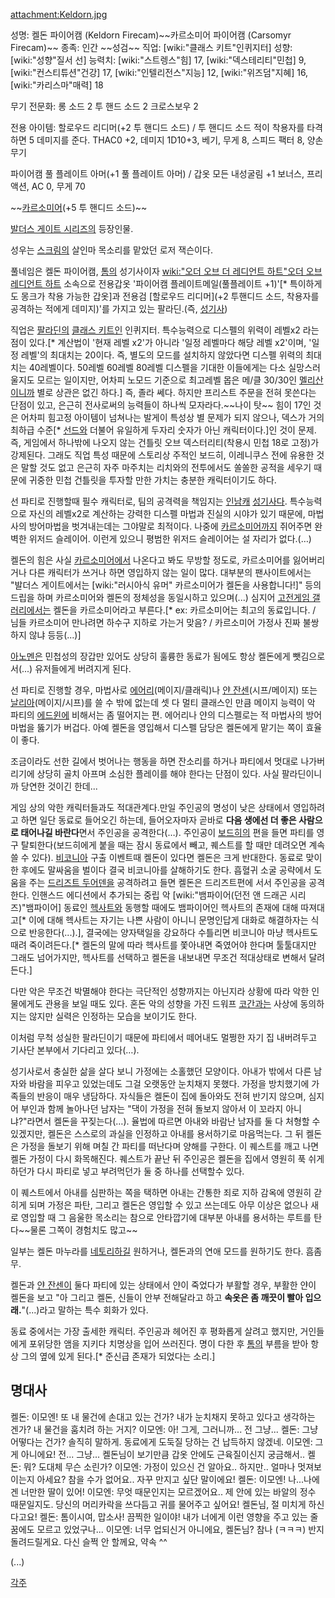 attachment:Keldorn.jpg

성명: 켈돈 파이어캠 (Keldorn Firecam)~~카르소미어 파이어캠 (Carsomyr Firecam)~~
종족: 인간 ~~성검~~
직업: [wiki:"클래스 키트"인퀴지터]
성향: [wiki:"성향"질서 선]
능력치: [wiki:"스트렝스"힘] 17, [wiki:"덱스테리티"민첩] 9, [wiki:"컨스티튜션"건강] 17, [wiki:"인텔리전스"지능] 12, [wiki:"위즈덤"지혜] 16, [wiki:"카리스마"매력] 18 

무기 전문화:
롱 소드 2
투 핸드 소드 2
크로스보우 2

전용 아이템:
할로우드 리디머(+2 투 핸디드 소드) / 투 핸디드 소드
적이 착용자를 타격하면 5 데미지를 준다. THAC0 +2, 데미지 1D10+3, 베기, 무게 8, 스피드 팩터 8, 양손 무기

파이어캠 풀 플레이트 아머(+1 풀 플레이트 아머) / 갑옷
모든 내성굴림 +1 보너스, 프리 액션, AC 0, 무게 70

~~[[카르소미어]](+5 투 핸디드 소드)~~

[[발더스 게이트 시리즈]]의 등장인물.

성우는 [[스크림]]의 살인마 목소리를 맡았던 로저 잭슨이다.

풀네임은 켈돈 파이어캠, [[톰]]의 성기사이자 [[wiki:"오더 오브 더 레디언트 하트"오더 오브 레디언트 하트]] 소속으로 전용갑옷 '파이어캠 플레이트메일(풀플레이트 +1)'[* 특이하게도 몽크가 착용 가능한 갑옷]과 전용검 [할로우드 리디머](+2 투핸디드 소드, 착용자를 공격하는 적에게 데미지)'를 가지고 있는 팔라딘.(즉, [[성기사]])

직업은 [[팔라딘]]의 [[클래스 키트]]인 인퀴지터. 특수능력으로 디스펠의 위력이 레벨x2 라는 점이 있다.[* 계산법이 '현재 레벨 x2'가 아니라 '일정 레벨마다 해당 레벨 x2'이며, '일정 레벨'의 최대치는 20이다. 즉, 별도의 모드를 설치하지 않았다면 디스펠 위력의 최대치는 40레벨이다. 50레벨 60레벨 80레벨 디스펠을 기대한 이들에게는 다소 실망스러울지도 모르는 일이지만, 어차피 노모드 기준으로 최고레벨 몹은 메/클 30/30인 [[멜리산]]이니까 별로 상관은 없긴 하다.] 즉, 졸라 쎄다. 하지만 프리스트 주문을 전혀 못쓴다는 단점이 있고, 은근히 전사로써의 능력들이 하나씩 모자라다.~~나이 탓~~ 힘이 17인 것은 어차피 힘고정 아이템이 넘쳐나는 발게이 특성상 별 문제가 되지 않으나, 덱스가 거의 최하급 수준[* [[선드]]와 더불어 유일하게 두자리 숫자가 아닌 캐릭터이다.]인 것이 문제. 즉, 게임에서 하나밖에 나오지 않는 건틀릿 오브 덱스터리티(착용시 민첩 18로 고정)가 강제된다. 그래도 직업 특성 때문에 스토리상 주적인 보드히, 이레니쿠스 전에 유용한 것은 말할 것도 없고 은근히 자주 마주치는 리치와의 전투에서도 쏠쏠한 공적을 세우기 때문에 귀중한 민첩 건틀릿을 투자할 만한 가치는 충분한 캐릭터이기도 하다.

선 파티로 진행할때 필수 캐릭터로, 팀의 공격력을 책임지는 [[인남캐]] [[성기사]]다. 특수능력으로 자신의 레벨x2로 계산하는 강력한 디스펠 마법과 진실의 시야가 있기 때문에, 마법사의 방어마법을 벗겨내는데는 그야말로 최적이다. 나중에 [[카르소미어]]까지 쥐어주면 완벽한 위저드 슬레이어. 이런게 있으니 평범한 위저드 슬레이어는 설 자리가 없다.(…)

켈돈의 힘은 사실 [[카르소미어]]에서 나온다고 봐도 무방할 정도로, 카르소미어를 잃어버리거나 다른 캐릭터가 쓰거나 하면 영입하지 않는 일이 많다. 대부분의 팬사이트에서는 "발더스 게이트에서는 [wiki:"러시아식 유머" 카르소미어가 켈돈을 사용합니다!]" 등의 드립을 하며 카르소미어와 켈돈의 정체성을 동일시하고 있으며(...) 심지어 [[고전게임 갤러리]]에서는 켈돈을 카르소미어라고 부른다.[* ex: 카르소미어는 최고의 동료입니다. / 님들 카르소미어 만나려면 하수구 지하로 가는거 맞음? / 카르소미어 가정사 진짜 불쌍하지 않냐 등등(...)]

[[아노멘]]은 민첩성의 장갑만 있어도 상당히 훌륭한 동료가 됨에도 항상 켈돈에게 뺏김으로서(...) 유저들에게 버려지게 된다.

선 파티로 진행할 경우, 마법사로 [[에어리]](메이지/클래릭)나 [[얀 잔센]](시프/메이지) 또는 [[날리아]](메이지/시프)를 쓸 수 밖에 없는데 셋 다 멀티 클래스인 만큼 메이지 능력이 악 파티의 [[에드윈]]에 비해서는 좀 떨어지는 편. 에어리나 얀의 디스펠로는 적 마법사의 방어마법을 뚫기가 버겁다. 아예 켈돈을 영입해서 디스펠 담당은 켈돈에게 맡기는 쪽이 효율이 좋다.

조금이라도 선한 길에서 벗어나는 행동을 하면 잔소리를 하거나 파티에서 멋대로 나가버리기에 상당히 골치 아프며 소심한 플레이를 해야 한다는 단점이 있다. 사실 팔라딘이니까 당연한 것이긴 한데...

게임 상의 악한 캐릭터들과도 적대관계다.만일 주인공의 명성이 낮은 상태에서 영입하려고 하면 일단 동료로 들어오긴 하는데, 들어오자마자 곧바로 '''다음 생에선 더 좋은 사람으로 태어나길 바란다'''면서 주인공을 공격한다(…). 주인공이 [[보드히]]의 편을 들면 파티를 영구 탈퇴한다(보드히에게 붙을 때는 잠시 동료에서 빼고, 퀘스트를 할 때만 데려오면 계속 쓸 수 있다). [[비코니아]] 구출 이벤트때 켈돈이 있다면 켈돈은 크게 반대한다. 동료로 맞이한 후에도 말싸움을 벌이다 결국 비코니아를 살해하기도 한다. 흡혈귀 소굴 공략에서 도움을 주는 [[드리즈트 두어덴]]을 공격하려고 들면 켈돈은 드리즈트편에 서서 주인공을 공격한다. 인핸스드 에디션에서 추가되는 중립 악 [wiki:"뱀파이어(던전 앤 드래곤 시리즈)"뱀파이어] 동료인 [[헥사트]]와 동행할 때에도 뱀파이어인 헥사트의 존재에 대해 따져대고[* 이에 대해 헥사트는 자기는 나쁜 사람이 아니니 문명인답게 대화로 해결하자는 식으로 반응한다(...).], 결국에는 양자택일을 강요하다 수틀리면 비코니아 마냥 헥사트도 때려 죽이려든다.[* 켈돈의 말에 따라 헥사트를 쫓아내면 죽였어야 한다며 툴툴대지만 그래도 넘어가지만, 헥사트를 선택하고 켈돈을 내보내면 무조건 적대상태로 변해서 달려든다.]

다만 악은 무조건 박멸해야 한다는 극단적인 성향까지는 아닌지라 상황에 따라 악한 인물에게도 관용을 보일 때도 있다. 혼돈 악의 성향을 가진 드워프 [[코간]]과는 사상에 동의하지는 않지만 실력은 인정하는 모습을 보이기도 한다.

이처럼 무척 성실한 팔라딘이기 때문에 파티에서 떼어내도 멀쩡한 자기 집 내버려두고 기사단 본부에서 기다리고 있다(…).

성기사로서 충실한 삶을 살다 보니 가정에는 소홀했던 모양이다. 아내가 밖에서 다른 남자와 바람을 피우고 있었는데도 그걸 오랫동안 눈치채지 못했다. 가정을 방치했기에 가족들의 반응이 매우 냉담하다. 자식들은 켈돈이 집에 돌아와도 전혀 반기지 않으며, 심지어 부인과 함께 놀아나던 남자는 "댁이 가정을 전혀 돌보지 않아서 이 꼬라지 아니냐?"라면서 켈돈을 꾸짖는다(…). 율법에 따르면 아내와 바람난 남자를 둘 다 처형할 수 있겠지만, 켈돈은 스스로의 과실을 인정하고 아내를 용서하기로 마음먹는다. 그 뒤 켈돈은 가정을 돌보기 위해 며칠 간 파티를 떠난다며 양해를 구한다. 이 퀘스트를 깨고 나면 켈돈 가정이 다시 화목해진다. 퀘스트가 끝난 뒤 주인공은 켈돈을 집에서 영원히 푹 쉬게 하던가 다시 파티로 넣고 부려먹던가 둘 중 하나를 선택할수 있다. 

이 퀘스트에서 아내를 심판하는 쪽을 택하면 아내는 간통한 죄로 지하 감옥에 영원히 갇히게 되며 가정은 파탄, 그리고 켈돈은 영입할 수 있고 쓰는데도 아무 이상은 없으나 새로 영입할 때 그 음울한 목소리는 참으로 안타깝기에 대부분 아내를 용서하는 루트를 탄다~~물론 그쪽이 경험치도 많고~~

일부는 켈돈 마누라를 [[네토리]]하길 원하거나, 켈돈과의 연애 모드를 원하기도 한다. 흠좀무.

켈돈과 [[얀 잔센]]이 둘다 파티에 있는 상태에서 얀이 죽었다가 부활할 경우, 부활한 얀이 켈돈을 보고 "아 그리고 켈돈, 신들이 안부 전해달라고 하고 '''속옷은 좀 깨끗이 빨아 입으래.'''"(...)라고 말하는 특수 회화가 있다.

동료 중에서는 가장 출세한 캐릭터. 주인공과 헤어진 후 평화롭게 살려고 했지만, 거인들에게 포위당한 앰을 지키다 치명상을 입어 쓰러진다. 명이 다한 후 [[톰]]의 부름을 받아 항상 그의 옆에 있게 된다.[* 준신급 존재가 되었다는 소리.]

== 명대사 ==

켈돈: 이모엔! 또 내 물건에 손대고 있는 건가? 내가 눈치채지 못하고 있다고 생각하는 겐가? 내 물건을 훔치려 하는 거지?
이모엔: 아! 그게, 그러니까... 전 그냥...
켈돈: 그냥 어떻다는 건가? 솔직히 말하게. 동료에게 도둑질 당하는 건 납득하지 않겠네.
이모엔: 그게 아니에요! 전... 그냥... 켈돈님이 보기만큼 갑옷 안에도 근육질이신지 궁금해서..
켈돈: 뭐? 도대체 무슨 소린가?
이모엔: 가정이 있으신 건 알아요.. 하지만.. 얼마나 멋져보이는지 아세요? 참을 수가 없어요.. 자꾸 만지고 싶단 말이에요!
켈돈: 이모엔! 나...나에겐 너만한 딸이 있어!
이모엔: 무엇 때문인지는 모르겠어요.. 제 안에 있는 바알의 정수 때문일지도. 당신의 머리카락을 쓰다듬고 귀를 물어주고 싶어요! 켈돈님, 절 미치게 하신다고요!
켈돈: 톰이시여, 맙소사! 끔찍한 일이야! 내가 너에게 이런 영향을 주고 있는 줄 꿈에도 모르고 있었구나...
이모엔: 너무 업되신거 아니에요, 켈돈님? 참나 (ㅋㅋㅋ) 반지 돌려드릴게요. 다신 슬쩍 안 할께요, 약속 ^^

(...)

[[각주]]
